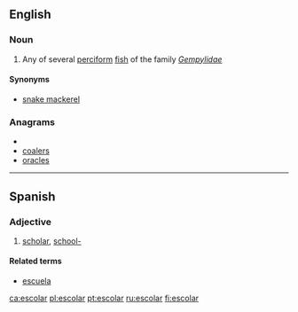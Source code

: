 ==English==

===Noun===
{{en-noun}}

# Any of several [[perciform]] [[fish]] of the family ''[[Gempylidae]]''

====Synonyms====
* [[snake mackerel]]

===Anagrams===
* {{alphagram|acelors}}
* [[coalers#English|coalers]]
* [[oracles#English|oracles]]


----

==Spanish==

===Adjective===
{{es-adj|pl=escolares}}

# [[scholar]], [[school|school-]]

====Related terms====
*[[escuela]]

[[ca:escolar]]
[[pl:escolar]]
[[pt:escolar]]
[[ru:escolar]]
[[fi:escolar]]
